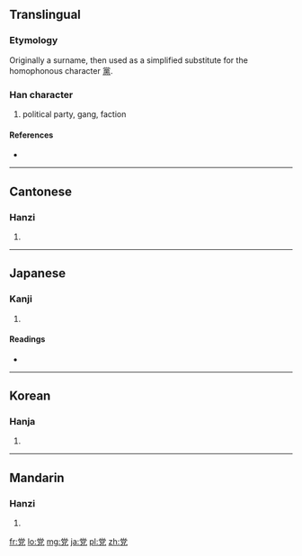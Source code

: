 {{also|黨}}
==Translingual==

===Etymology===
{{Han compound|尚|儿|c1=p|c2=s|t2=person|ls=psc}}

Originally a surname, then used as a simplified substitute for the homophonous character [[黨]].

===Han character===
{{Han char|rn=10|rad=儿|as=08|sn=10|four=9021<sub>6</sub>|canj=火月口竹山 (FBRHU)}}

# political party, gang, faction

====References====
* {{Han ref|kx=0125.180|dkj=01381|dj=0265.230|hdz=10273.110|uh=515A|ud=20826|bh=D0DE|bd=53470}}

----

==Cantonese==

===Hanzi===
{{yue-hanzi|jyut=|y=dong2|tra=黨}}

# {{defn|lang=yue|sort=儿08}}

----

==Japanese==

===Kanji===
{{ja-kanji|grade=6|rs=儿08}}

# {{defn|lang=ja|sort=儿08}}

====Readings====
* {{ja-readings|on=[[とう]] (tō)|kun=[[なかま]] (nakama), [[むら]] (mura)}}

----

==Korean==

===Hanja===
{{ko-hanja|hangeul=당|rv=dang|mr=tang}}

# {{defn|lang=ko|sort=儿08}}

----

==Mandarin==

===Hanzi===
{{cmn-hanzi|tra=黨|pin=[[dǎng]] ([[dang3]])|wg=tang<sup>3</sup>}}

# {{defn|lang=cmn|sort=儿08}}

[[fr:党]]
[[lo:党]]
[[mg:党]]
[[ja:党]]
[[pl:党]]
[[zh:党]]